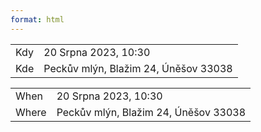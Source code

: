 ```yaml
---
format: html
---
```



::: {.content-visible when-profile="cz"}

|     |                                |
|-----|--------------------------------------|
| Kdy | 20 Srpna 2023, 10:30                 |
| Kde | Peckův mlýn, Blažim 24, Úněšov 33038 |
:::



::: {.content-visible when-profile="en"}

|       |                                   |
|-------|--------------------------------------|
| When  | 20 Srpna 2023, 10:30                 |
| Where | Peckův mlýn, Blažim 24, Úněšov 33038 |


:::